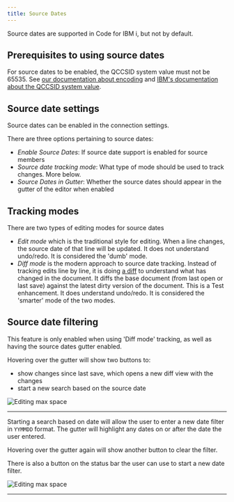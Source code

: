 ```yaml
---
title: Source Dates
---
```



Source dates are supported in Code for IBM i, but not by default.

## Prerequisites to using source dates
For source dates to be enabled, the QCCSID system value must not be 65535. See [our documentation about encoding](../../tips/ccsid/) and [IBM's documentation about the QCCSID system value](https://www.ibm.com/docs/en/i/7.5?topic=faqs-i-system-value-qccsid)<Icon name="external" color="cyan" class="icon-inline" />.

## Source date settings

Source dates can be enabled in the connection settings.

There are three options pertaining to source dates:

* *Enable Source Dates*: If source date support is enabled for source members
* *Source date tracking mode*: What type of mode should be used to track changes. More below.
* *Source Dates in Gutter*: Whether the source dates should appear in the gutter of the editor when enabled

## Tracking modes

There are two types of editing modes for source dates

* *Edit mode* which is the traditional style for editing. When a line changes, the source date of that line will be updated. It does not understand undo/redo. It is considered the 'dumb' mode.
* *Diff mode* is the modern approach to source date tracking. Instead of tracking edits line by line, it is doing [a diff](https://en.wikipedia.org/wiki/Diff)<Icon name="external" color="cyan" class="icon-inline" /> to understand what has changed in the document. It diffs the base document (from last open or last save) against the latest dirty version of the document. This is a Test enhancement. It does understand undo/redo. It is considered the 'smarter' mode of the two modes.

## Source date filtering

<CardGrid>

<Card>

This feature is only enabled when using 'Diff mode' tracking, as well as having the source dates gutter enabled.

Hovering over the gutter will show two buttons to:

* show changes since last save, which opens a new diff view with the changes
* start a new search based on the source date

</Card><Card>

![Editing max space](../../../assets/sourcedates_1.png)

</Card></CardGrid>

---

<CardGrid>

<Card>

Starting a search based on date will allow the user to enter a new date filter in `YYMMDD` format. The gutter will highlight any dates on or after the date the user entered.

Hovering over the gutter again will show another button to clear the filter.

There is also a button on the status bar the user can use to start a new date filter.

</Card><Card>

![Editing max space](../../../assets/sourcedates_2.png)

</Card></CardGrid>

---